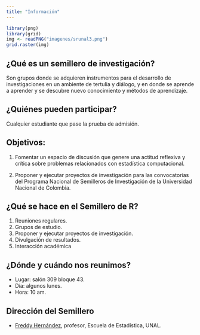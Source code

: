 ```yaml
---
title: "Información"
---
```


```r
library(png)
library(grid)
img <- readPNG("imagenes/srunal3.png")
grid.raster(img)
```

## ¿Qué es un semillero de investigación?

Son grupos donde se adquieren instrumentos para el desarrollo de investigaciones en un ambiente de tertulia y diálogo, y en donde se aprende a aprender y se descubre nuevo conocimiento y métodos de aprendizaje.

## ¿Quiénes pueden participar?

Cualquier estudiante que pase la prueba de admisión.

## Objetivos:

1. Fomentar un espacio de discusión que genere una actitud reflexiva y crítica sobre problemas relacionados con estadística computacional.

2. Proponer y ejecutar proyectos de investigación para las convocatorias del Programa Nacional de Semilleros de Investigación de la Universidad Nacional de Colombia.

## ¿Qué se hace en el Semillero de R?

1. Reuniones regulares.
2. Grupos de estudio.
3. Proponer y ejecutar proyectos de investigación.
4. Divulgación de resultados.
5. Interacción académica

## ¿Dónde y cuándo nos reunimos?

- Lugar: salón 309 bloque 43.
- Día: algunos lunes.
- Hora: 10 am.

## Dirección del Semillero

- [Freddy Hernández](https://fhernanb.github.io), profesor, Escuela de Estadística, UNAL.


